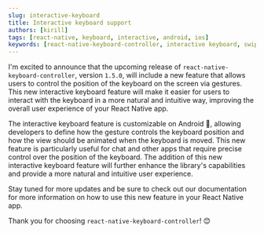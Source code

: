 ```yaml
---
slug: interactive-keyboard
title: Interactive keyboard support
authors: [kirill]
tags: [react-native, keyboard, interactive, android, ios]
keywords: [react-native-keyboard-controller, interactive keyboard, swipe to dismiss keyboard, control keyboard position via gesture]
---
```


I'm excited to announce that the upcoming release of `react-native-keyboard-controller`, version `1.5.0`, will include a new feature that allows users to control the position of the keyboard on the screen via gestures. This new interactive keyboard feature will make it easier for users to interact with the keyboard in a more natural and intuitive way, improving the overall user experience of your React Native app.


<div style={{ display: 'flex', justifyContent: 'center', marginBottom: 20 }}>
<Lottie className="lottie" animationData={lottie} style={{ width: 400, height: 400 }} loop />
</div>

<!--truncate-->

The interactive keyboard feature is customizable on Android 🤖, allowing developers to define how the gesture controls the keyboard position and how the view should be animated when the keyboard is moved. This new feature is particularly useful for chat and other apps that require precise control over the position of the keyboard. The addition of this new interactive keyboard feature will further enhance the library's capabilities and provide a more natural and intuitive user experience.

Stay tuned for more updates and be sure to check out our documentation for more information on how to use this new feature in your React Native app.

Thank you for choosing `react-native-keyboard-controller`! 😊